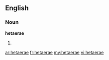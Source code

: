 ==English==

===Noun===
'''hetaerae'''

#{{plural of|hetaera}}

[[ar:hetaerae]]
[[fr:hetaerae]]
[[my:hetaerae]]
[[vi:hetaerae]]